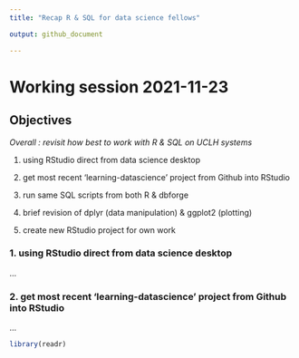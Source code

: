 ```yaml
---
title: "Recap R & SQL for data science fellows"

output: github_document

---
```


# Working session 2021-11-23

## Objectives

*Overall : revisit how best to work with R & SQL on UCLH systems*

1. using RStudio direct from data science desktop

2. get most recent ‘learning-datascience’ project from Github into RStudio

3. run same SQL scripts from both R & dbforge

4. brief revision of dplyr (data manipulation) & ggplot2 (plotting)

5. create new RStudio project for own work


### 1. using RStudio direct from data science desktop

...

### 2. get most recent ‘learning-datascience’ project from Github into RStudio

...





```r

library(readr)


```

